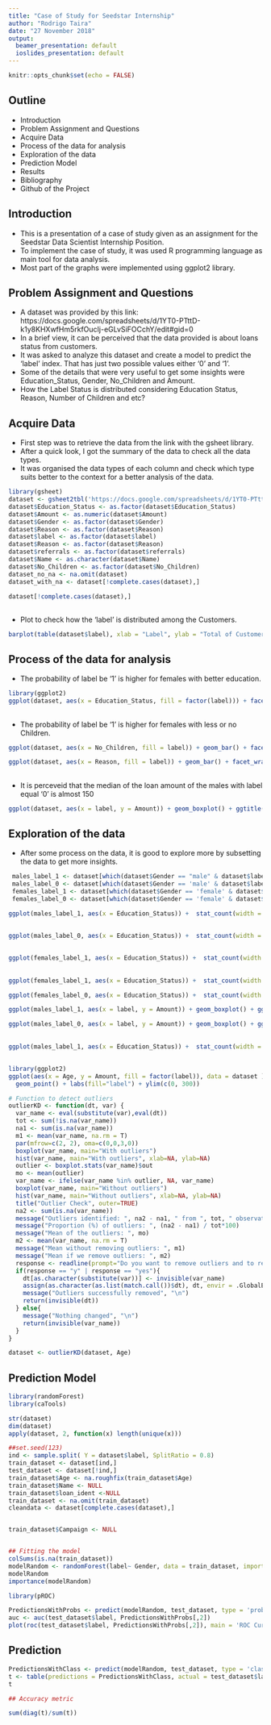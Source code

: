 ```yaml
---
title: "Case of Study for Seedstar Internship"
author: "Rodrigo Taira"
date: "27 November 2018"
output:
  beamer_presentation: default
  ioslides_presentation: default
---
```


```r
knitr::opts_chunk$set(echo = FALSE)
```

## Outline

- Introduction
- Problem Assignment and Questions
- Acquire Data 
- Process of the data for analysis
- Exploration of the data
- Prediction Model 
- Results
- Bibliography
- Github of the Project 


## Introduction 
- This is a presentation of a case of study given as an assignment for the Seedstar Data Scientist Internship Position.
- To implement the case of study, it was used R programming language as main tool for data analysis. 
- Most part of the graphs were implemented using ggplot2 library. 

## Problem Assignment and Questions

- A dataset was provided by this link: https://docs.google.com/spreadsheets/d/1YT0-PTttD-k1y8KHXwfHm5rkfOucIj-eGLvSiFOCchY/edit#gid=0
- In a brief view,  it can be perceived that the data provided is about loans status from customers.  
- It was asked to analyze this dataset and create a model to predict the 'label' index. That has just two possible values either '0' and '1'.  
- Some of the details that were very useful to get some insights were Education_Status, Gender, No_Children and Amount.
- How the Label Status is distributed considering Education Status, Reason, Number of Children and etc? 

## Acquire Data 

- First step was to retrieve the data from the link with the gsheet library. 
- After a quick look, I got the summary of the data to check all the data types.
- It was organised the data types of each column and check which type suits better to the context for a better analysis of the data.

```r
library(gsheet)
dataset <- gsheet2tbl('https://docs.google.com/spreadsheets/d/1YT0-PTttD-k1y8KHXwfHm5rkfOucIj-eGLvSiFOCchY/edit#gid=0')
dataset$Education_Status <- as.factor(dataset$Education_Status)
dataset$Amount <- as.numeric(dataset$Amount)
dataset$Gender <- as.factor(dataset$Gender)
dataset$Reason <- as.factor(dataset$Reason)
dataset$label <- as.factor(dataset$label)
dataset$Reason <- as.factor(dataset$Reason)
dataset$referrals <- as.factor(dataset$referrals)
dataset$Name <- as.character(dataset$Name)
dataset$No_Children <- as.factor(dataset$No_Children)
dataset_no_na <- na.omit(dataset)
dataset_with_na <- dataset[!complete.cases(dataset),]

dataset[!complete.cases(dataset),]

```

## 
- Plot to check how the 'label' is distributed among the Customers. 

```r

barplot(table(dataset$label), xlab = "Label", ylab = "Total of Customers", main = "Barplot of the Total Customers per Label")
```

## Process of the data for analysis
- The probability of label be '1' is higher for females with better education. 
```r
library(ggplot2)
ggplot(dataset, aes(x = Education_Status, fill = factor(label))) + facet_wrap(~Gender) +  stat_count(width = 0.5) + xlab("Education Status") + ylab("Total of Customers") + labs(fill="label") + ggtitle('Barplot of the Total of Customers per Education Status by Gender')
```

##
- The probability of label be '1' is higher for females with less or no Children. 

```r
ggplot(dataset, aes(x = No_Children, fill = label)) + geom_bar() + facet_wrap(~Gender) + xlab("Number of Children") + ylab("Total of Customers") + ggtitle('Barplot of the Total Customers per number of children by Gender')

ggplot(dataset, aes(x = Reason, fill = label)) + geom_bar() + facet_wrap(~Gender) + xlab("Reason") + ylab("Total of Customers") + ggtitle('Barplot of the Total Customers per Reason by Gender')
```

## 

- It is perceveid that the median of the loan amount of the males with label equal '0' is almost 150
```r

ggplot(dataset, aes(x = label, y = Amount)) + geom_boxplot() + ggtitle("Boxplot of the Amount per Label Status by Gender") + facet_wrap(~Gender) + scale_y_continuous(limits = c(0,250)) 

```

## Exploration of the data
- After some process on the data, it is good to explore more by subsetting the data to get more insights.  

```r

 males_label_1 <- dataset[which(dataset$Gender == "male" & dataset$label == 1),]
 males_label_0 <- dataset[which(dataset$Gender == 'male' & dataset$label == 0),]
 females_label_1 <- dataset[which(dataset$Gender == 'female' & dataset$label == 1), ]
 females_label_0 <- dataset[which(dataset$Gender == 'female' & dataset$label == 0), ]

ggplot(males_label_1, aes(x = Education_Status)) +  stat_count(width = 0.5) + xlab("Education Status") + ylab("Total of Males with Label 1") + labs(fill="label")  + ggtitle("Barplot of the Total Male with Label equals '1' per Education Status by Reason") + facet_wrap(~Reason)

```

##

```r
ggplot(males_label_0, aes(x = Education_Status)) +  stat_count(width = 0.5) + xlab("Education Status") + ylab("Total of Males with Label 0")  + ggtitle("Barplot of the Total Male with Label equals '0' per Education Status by Reason") + facet_wrap(~Reason)
```

##

```r

ggplot(females_label_1, aes(x = Education_Status)) +  stat_count(width = 0.5) + xlab("Education Status") + ylab("Total of Females with Label 1") + labs(fill="label")  + ggtitle("Barplot of the Total Females with Label equals '1' per Education Status by Reason") + facet_wrap(~Reason)

```

##

```r
ggplot(females_label_1, aes(x = Education_Status)) +  stat_count(width = 0.5) + xlab("Education Status") + ylab("Total of Females with Label 1") + labs(fill="label")  + ggtitle("Barplot of the Total Females with Label equals '1' per Education Status by Reason") + facet_wrap(~Reason)

ggplot(females_label_0, aes(x = Education_Status)) +  stat_count(width = 0.5) + xlab("Education Status") + ylab("Total of Females with Label 0")  + ggtitle("Barplot of the Total Females with Label equals '0' per Education Status by Reason") + facet_wrap(~Reason)

ggplot(males_label_1, aes(x = label, y = Amount)) + geom_boxplot() + ggtitle("Boxplot of the Amount per Label equal '1' by Males") + scale_y_continuous(limits = c(0,50)) 

ggplot(males_label_0, aes(x = label, y = Amount)) + geom_boxplot() + ggtitle("Boxplot of the Amount per Label equal '0' by Males") + scale_y_continuous(limits = c(0,100)) 

```

##

```r
ggplot(males_label_1, aes(x = Education_Status)) +  stat_count(width = 0.5) + xlab("Education Status") + ylab("Total of Males with Label 1") + labs(fill="label")  + ggtitle("Barplot of the Total Male with Label equals '1' based on Education Status") + facet_wrap(~Reason)
```
##

```r
library(ggplot2)
ggplot(aes(x = Age, y = Amount, fill = factor(label)), data = dataset ) +
  geom_point() + labs(fill="label") + ylim(c(0, 300))
```

```r
# Function to detect outliers 
outlierKD <- function(dt, var) {
  var_name <- eval(substitute(var),eval(dt))
  tot <- sum(!is.na(var_name))
  na1 <- sum(is.na(var_name))
  m1 <- mean(var_name, na.rm = T)
  par(mfrow=c(2, 2), oma=c(0,0,3,0))
  boxplot(var_name, main="With outliers")
  hist(var_name, main="With outliers", xlab=NA, ylab=NA)
  outlier <- boxplot.stats(var_name)$out
  mo <- mean(outlier)
  var_name <- ifelse(var_name %in% outlier, NA, var_name)
  boxplot(var_name, main="Without outliers")
  hist(var_name, main="Without outliers", xlab=NA, ylab=NA)
  title("Outlier Check", outer=TRUE)
  na2 <- sum(is.na(var_name))
  message("Outliers identified: ", na2 - na1, " from ", tot, " observations")
  message("Proportion (%) of outliers: ", (na2 - na1) / tot*100)
  message("Mean of the outliers: ", mo)
  m2 <- mean(var_name, na.rm = T)
  message("Mean without removing outliers: ", m1)
  message("Mean if we remove outliers: ", m2)
  response <- readline(prompt="Do you want to remove outliers and to replace with NA? [yes/no]: ")
  if(response == "y" | response == "yes"){
    dt[as.character(substitute(var))] <- invisible(var_name)
    assign(as.character(as.list(match.call())$dt), dt, envir = .GlobalEnv)
    message("Outliers successfully removed", "\n")
    return(invisible(dt))
  } else{
    message("Nothing changed", "\n")
    return(invisible(var_name))
  }
}

dataset <- outlierKD(dataset, Age)
```
## Prediction Model 

```r

library(randomForest)
library(caTools)

str(dataset)
dim(dataset)
apply(dataset, 2, function(x) length(unique(x)))

##set.seed(123)
ind <- sample.split( Y = dataset$label, SplitRatio = 0.8)
train_dataset <- dataset[ind,]
test_dataset <- dataset[!ind,]
train_dataset$Age <- na.roughfix(train_dataset$Age)
train_dataset$Name <- NULL
train_dataset$loan_ident <-NULL
train_dataset <- na.omit(train_dataset)
cleandata <- dataset[complete.cases(dataset),]


train_dataset$Campaign <- NULL


## Fitting the model 
colSums(is.na(train_dataset))
modelRandom <- randomForest(label~ Gender, data = train_dataset, importance=TRUE,proximity=TRUE)
modelRandom
importance(modelRandom)

library(pROC)

PredictionsWithProbs <- predict(modelRandom, test_dataset, type = 'prob')
auc <- auc(test_dataset$label, PredictionsWithProbs[,2])
plot(roc(test_dataset$label, PredictionsWithProbs[,2]), main = 'ROC Curve',ylab ='True positive rate' ,xlab = 'False positive rate')

```

## Prediction
```r

PredictionsWithClass <- predict(modelRandom, test_dataset, type = 'class')
t <- table(predictions = PredictionsWithClass, actual = test_dataset$label)
t

## Accuracy metric

sum(diag(t)/sum(t))



```
